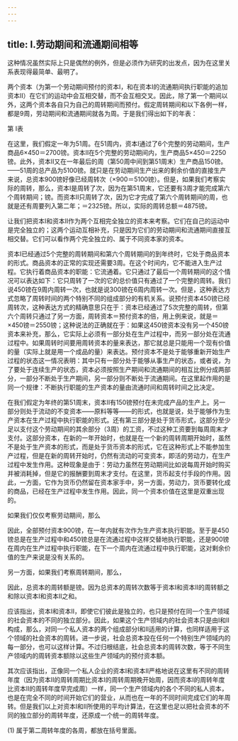 ```yaml
---
---
---
```

title: Ⅰ.劳动期间和流通期间相等
---



这种情况虽然实际上只是偶然的例外，但是必须作为研究的出发点，因为在这里关系表现得最简单、最明了。

两个资本（为第一个劳动期间预付的资本Ⅰ，和在资本Ⅰ的流通期间执行职能的追加资本Ⅱ）在它们的运动中会互相交替，而不会互相交叉。因此，除了第一个期间以外，这两个资本各自只为自己的周转期间而预付。假定周转期间和以下各例一样，都是9周，劳动期间和流通期间就各为周。于是我们得出如下的年表：

第 Ⅰ表





在这里，我们假定一年为51周。在51周内，资本Ⅰ通过了6个完整的劳动期间，生产商品6×450＝2700镑。资本Ⅱ在5个完整的劳动期间内，生产商品5×450＝2250镑。此外，资本Ⅱ又在一年最后的周（第50周中间到第51周末）生产商品150镑。——51周的总产品为5100镑。就只是在劳动期间生产出来的剩余价值的直接生产来说，总资本900镑好像已经周转次（×900＝5100镑）。但是，如果我们考察实际的周转，那么，资本Ⅰ是周转了次，因为在第51周末，它还要有3周才能完成第六个周转期间；镑。而资本Ⅱ只周转了次，因为它才完成了第六个周转期间的周，也就是还有周要列入第二年；＝2325镑。所以，实际的周转总额＝4875镑。

让我们把资本Ⅰ和资本Ⅱ作为两个互相完全独立的资本来考察。它们在自己的运动中是完全独立的；这两个运动互相补充，只是因为它们的劳动期间和流通期间直接互相交替。它们可以看作两个完全独立的、属于不同资本家的资本。

资本Ⅰ已经通过5个完整的周转期间和第六个周转期间的到年终时，它处于商品资本的形式。商品资本的正常的实现还需要3周。在这个时间内，它不能进入生产过程。它执行着商品资本的职能：它流通着。它只通过了最后一个周转期间的这个情况可以表达如下：它只周转了一次的它的总价值只有通过了一个完整的周转。我们说450镑在9周内周转一次，也就是说300镑在6周内周转一次。但是，这种表达方式忽略了周转时间的两个特别不同的组成部分的有机关系。说预付资本450镑已经周转次，这种表达方式的精确意思只在于：资本已经通过了5次完整的周转，但第六个周转只通过了另一方面，周转资本＝预付资本的倍，用上例来说，就是＝×450镑＝2550镑；这种说法的正确就在于：如果这450镑资本没有另一个450镑资本来补充，那么，它实际上必须有一部分处在生产过程中，而另一部分处在流通过程中。如果周转时间要用周转资本的量来表达，那它就总是只能用一个现有价值的量（实际上就是用一个成品的量）来表达。预付资本不是处于能够重新开始生产过程的状态这一情况表明：其中只有一部分处于能够从事生产的状态，或者说，为了要处于连续生产的状态，资本必须按照生产期间和流通期间的相互比例分成两部分，一部分不断处于生产期间，另一部分则不断处于流通期间。在这里起作用的是同一个规律：不断执行职能的生产资本的量由流通时间和周转时间之比决定。

在我们假定为年终的第51周末，资本Ⅱ有150镑预付在未完成产品的生产上。另一部分则处于流动的不变资本——原料等等——的形式，也就是说，处于能够作为生产资本在生产过程中执行职能的形式。还有第三部分是处于货币形式，这部分至少足以支付这个劳动期间的其余部分（3周）的工资，不过这种工资要到每周周末才支付。这部分资本，在新的一年开始时，也就是在一个新的周转周期开始时，虽然不是处于生产资本的形式，而是处于货币资本的形式，它在这种形式上不能参加生产过程，但是在新的周转开始时，仍然有流动的可变资本，即活的劳动力，在生产过程中发生作用。这种现象是由于：劳动力虽然在劳动期间比如说每周开始时购买并被消耗掉，但是它的报酬要到周末才支付。在这里，货币起支付手段的作用。因此，一方面，它作为货币仍然留在资本家手中，另一方面，劳动力，货币要转化成的商品，已经在生产过程中发生作用。因此，同一个资本价值在这里是双重出现的。

如果我们仅仅考察劳动期间，那么



因此，全部预付资本900镑，在一年内就有次作为生产资本执行职能。至于是450镑总是在生产过程中和450镑总是在流通过程中这样交替地执行职能，还是900镑在周内在生产过程中执行职能，在下一个周内在流通过程中执行职能，这对剩余价值的生产来说是没有关系的。

另一方面，如果我们考察周转期间，那么，



因此，总资本的周转额是镑。因为总资本的周转次数等于资本Ⅰ和资本Ⅱ的周转额之和除以资本Ⅰ和资本Ⅱ之和。

应该指出，资本Ⅰ和资本Ⅱ，即使它们彼此是独立的，也只是预付在同一个生产领域的社会资本的不同的独立部分。因此，如果这个生产领域内的社会资本只是由Ⅰ和Ⅱ构成，那么，对同一个私人资本的两个组成部分Ⅰ和Ⅱ适用的计算，也同样适用于这个领域的社会资本的周转。进一步说，社会总资本投在任何一个特别生产领域内的每一部分，也可以这样计算。不过归根结底，社会总资本的周转次数，等于不同生产领域内的周转资本额除以这些生产领域内的预付资本额。

其次应该指出，正像同一个私人企业的资本Ⅰ和资本Ⅱ严格地说在这里有不同的周转年度（因为资本Ⅱ的周转周期比资本Ⅰ的周转周期晚开始周，因而资本Ⅰ的周转年度比资本Ⅱ的周转年度早完成周）一样，同一个生产领域内的各个不同的私人资本，也是在完全不同的时间开始它们的营业，从而也在一年的不同时间完成它们的年周转。但是我们以上对资本Ⅰ和Ⅱ所使用的平均计算法，在这里也足以把社会资本的不同的独立部分的周转年度，还原成一个统一的周转年度。

(1) 属于第二周转年度的各周，都放在括号里面。